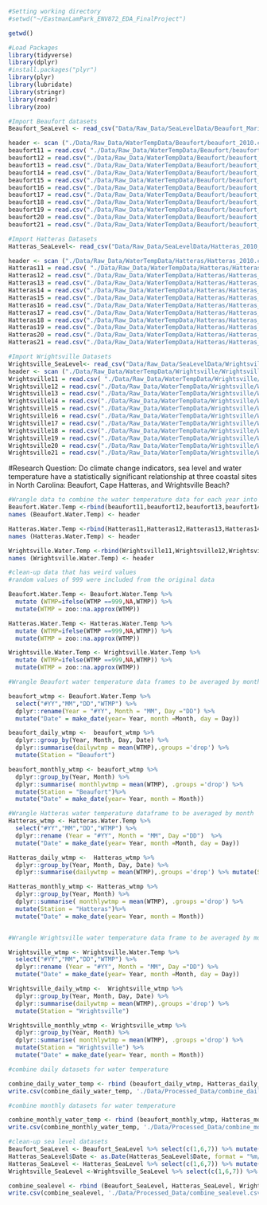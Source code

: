 
```r
#Setting working directory
#setwd("~/EastmanLamPark_ENV872_EDA_FinalProject")

getwd()

#Load Packages
library(tidyverse)
library(dplyr)
#install.packages("plyr")
library(plyr)
library(lubridate)
library(stringr)
library(readr)
library(zoo)

#Import Beaufort datasets
Beaufort_SeaLevel <- read_csv("Data/Raw_Data/SeaLevelData/Beaufort_Marine_Lab_2010_2022_SeaLevelRise.csv")

header <- scan ("./Data/Raw_Data/WaterTempData/Beaufort/beaufort_2010.csv", nlines = 1,sep=",", what =character())
beaufort11 = read.csv( "./Data/Raw_Data/WaterTempData/Beaufort/beaufort_2011.csv",sep = ",", header = F, skip=2)
beaufort12 = read.csv("./Data/Raw_Data/WaterTempData/Beaufort/beaufort_2012.csv",sep = ",", header = F, skip=2)
beaufort13 = read.csv("./Data/Raw_Data/WaterTempData/Beaufort/beaufort_2013.csv",sep = ",", header = F, skip=2)
beaufort14 = read.csv("./Data/Raw_Data/WaterTempData/Beaufort/beaufort_2014.csv",sep = ",", header = F, skip=2) 
beaufort15 = read.csv("./Data/Raw_Data/WaterTempData/Beaufort/beaufort_2015.csv",sep = ",", header = F, skip=2)
beaufort16 = read.csv("./Data/Raw_Data/WaterTempData/Beaufort/beaufort_2016.csv",sep = ",", header = F, skip=2)
beaufort17 = read.csv("./Data/Raw_Data/WaterTempData/Beaufort/beaufort_2017.csv",sep = ",", header = F, skip=2)
beaufort18 = read.csv("./Data/Raw_Data/WaterTempData/Beaufort/beaufort_2018.csv",sep = ",", header = F, skip=2)
beaufort19 = read.csv("./Data/Raw_Data/WaterTempData/Beaufort/beaufort_2019.csv",sep = ",", header = F, skip=2)
beaufort20 = read.csv("./Data/Raw_Data/WaterTempData/Beaufort/beaufort_2020.csv",sep = ",", header = F, skip=2)
beaufort21 = read.csv("./Data/Raw_Data/WaterTempData/Beaufort/beaufort_2021.csv",sep = ",", header = F, skip=2)

#Import Hatteras Datasets
Hatteras_SeaLevel<- read_csv("Data/Raw_Data/SeaLevelData/Hatteras_2010_2022_SeaLevelRise.csv")

header <- scan ("./Data/Raw_Data/WaterTempData/Hatteras/Hatteras_2010.csv", nlines = 1,sep=",", what =character())
Hatteras11 = read.csv( "./Data/Raw_Data/WaterTempData/Hatteras/Hatteras_2011.csv",sep = ",", header = F, skip=2)
Hatteras12 = read.csv("./Data/Raw_Data/WaterTempData/Hatteras/Hatteras_2012.csv",sep = ",", header = F, skip=2)
Hatteras13 = read.csv("./Data/Raw_Data/WaterTempData/Hatteras/Hatteras_2013.csv",sep = ",", header = F, skip=2)
Hatteras14 = read.csv("./Data/Raw_Data/WaterTempData/Hatteras/Hatteras_2014.csv",sep = ",", header = F, skip=2) 
Hatteras15 = read.csv("./Data/Raw_Data/WaterTempData/Hatteras/Hatteras_2015.csv",sep = ",", header = F, skip=2)
Hatteras16 = read.csv("./Data/Raw_Data/WaterTempData/Hatteras/Hatteras_2016.csv",sep = ",", header = F, skip=2)
Hatteras17 = read.csv("./Data/Raw_Data/WaterTempData/Hatteras/Hatteras_2017.csv",sep = ",", header = F, skip=2)
Hatteras18 = read.csv("./Data/Raw_Data/WaterTempData/Hatteras/Hatteras_2018.csv",sep = ",", header = F, skip=2)
Hatteras19 = read.csv("./Data/Raw_Data/WaterTempData/Hatteras/Hatteras_2019.csv",sep = ",", header = F, skip=2)
Hatteras20 = read.csv("./Data/Raw_Data/WaterTempData/Hatteras/Hatteras_2020.csv",sep = ",", header = F, skip=2)
Hatteras21 = read.csv("./Data/Raw_Data/WaterTempData/Hatteras/Hatteras_2021.csv",sep = ",", header = F, skip=2)

#Import Wrightsville Datasets
Wrightsville_SeaLevel<- read_csv("Data/Raw_Data/SeaLevelData/WrightsvilleBeach_2010_2022_SeaLevelRise.csv")
header <- scan ("./Data/Raw_Data/WaterTempData/Wrightsville/Wrightsville_2010.csv", nlines = 1,sep=",", what =character())
Wrightsville11 = read.csv( "./Data/Raw_Data/WaterTempData/Wrightsville/Wrightsville_2011.csv",sep = ",", header = F, skip=2)
Wrightsville12 = read.csv("./Data/Raw_Data/WaterTempData/Wrightsville/Wrightsville_2012.csv",sep = ",", header = F, skip=2)
Wrightsville13 = read.csv("./Data/Raw_Data/WaterTempData/Wrightsville/Wrightsville_2013.csv",sep = ",", header = F, skip=2)
Wrightsville14 = read.csv("./Data/Raw_Data/WaterTempData/Wrightsville/Wrightsville_2014.csv",sep = ",", header = F, skip=2) 
Wrightsville15 = read.csv("./Data/Raw_Data/WaterTempData/Wrightsville/Wrightsville_2015.csv",sep = ",", header = F, skip=2)
Wrightsville16 = read.csv("./Data/Raw_Data/WaterTempData/Wrightsville/Wrightsville_2016.csv",sep = ",", header = F, skip=2)
Wrightsville17 = read.csv("./Data/Raw_Data/WaterTempData/Wrightsville/Wrightsville_2017.csv",sep = ",", header = F, skip=2)
Wrightsville18 = read.csv("./Data/Raw_Data/WaterTempData/Wrightsville/Wrightsville_2018.csv",sep = ",", header = F, skip=2)
Wrightsville19 = read.csv("./Data/Raw_Data/WaterTempData/Wrightsville/Wrightsville_2019.csv",sep = ",", header = F, skip=2)
Wrightsville20 = read.csv("./Data/Raw_Data/WaterTempData/Wrightsville/Wrightsville_2020.csv",sep = ",", header = F, skip=2)
Wrightsville21 = read.csv("./Data/Raw_Data/WaterTempData/Wrightsville/Wrightsville_2021.csv",sep = ",", header = F, skip=2)

```

#Research Question: Do climate change indicators, sea level and water temperature have a statistically significant relationship at three coastal sites in North Carolina: Beaufort, Cape Hatteras, and Wrightsville Beach?
```r
#Wrangle data to combine the water temperature data for each year into one csv for each site
Beaufort.Water.Temp <-rbind(beaufort11,beaufort12,beaufort13,beaufort14,beaufort15, beaufort16, beaufort17, beaufort18, beaufort19, beaufort20,beaufort21)
names (Beaufort.Water.Temp) <- header

Hatteras.Water.Temp <-rbind(Hatteras11,Hatteras12,Hatteras13,Hatteras14,Hatteras15, Hatteras16, Hatteras17, Hatteras18, Hatteras19, Hatteras20,Hatteras21)
names (Hatteras.Water.Temp) <- header

Wrightsville.Water.Temp <-rbind(Wrightsville11,Wrightsville12,Wrightsville13,Wrightsville14,Wrightsville15, Wrightsville16, Wrightsville17, Wrightsville18, Wrightsville19, Wrightsville20,Wrightsville21)
names (Wrightsville.Water.Temp) <- header

#clean-up data that has weird values 
#random values of 999 were included from the original data 

Beaufort.Water.Temp <- Beaufort.Water.Temp %>% 
  mutate (WTMP=ifelse(WTMP ==999,NA,WTMP)) %>% 
  mutate(WTMP = zoo::na.approx(WTMP))

Hatteras.Water.Temp <- Hatteras.Water.Temp %>% 
  mutate (WTMP=ifelse(WTMP ==999,NA,WTMP)) %>% 
  mutate(WTMP = zoo::na.approx(WTMP))

Wrightsville.Water.Temp <- Wrightsville.Water.Temp %>% 
  mutate (WTMP=ifelse(WTMP ==999,NA,WTMP)) %>% 
  mutate(WTMP = zoo::na.approx(WTMP))

```

```r
#Wrangle Beaufort water temperature data frames to be averaged by month

beaufort_wtmp <- Beaufort.Water.Temp %>% 
  select("#YY","MM","DD","WTMP") %>% 
  dplyr::rename(Year = "#YY", Month = "MM", Day ="DD") %>% 
  mutate("Date" = make_date(year= Year, month =Month, day = Day))

beaufort_daily_wtmp <-  beaufort_wtmp %>% 
  dplyr::group_by(Year, Month, Day, Date) %>% 
  dplyr::summarise(dailywtmp = mean(WTMP),.groups ='drop') %>% 
  mutate(Station = "Beaufort")

beaufort_monthly_wtmp <- beaufort_wtmp %>% 
  dplyr::group_by(Year, Month) %>% 
  dplyr::summarise( monthlywtmp = mean(WTMP), .groups ='drop') %>% 
  mutate(Station = "Beaufort")%>% 
  mutate("Date" = make_date(year= Year, month = Month))

#Wrangle Hatteras water temperature dataframe to be averaged by month
Hatteras_wtmp <- Hatteras.Water.Temp %>% 
  select("#YY","MM","DD","WTMP") %>% 
  dplyr::rename (Year = "#YY", Month = "MM", Day ="DD")  %>% 
  mutate("Date" = make_date(year= Year, month =Month, day = Day))

Hatteras_daily_wtmp <-  Hatteras_wtmp %>% 
  dplyr::group_by(Year, Month, Day, Date) %>% 
  dplyr::summarise(dailywtmp = mean(WTMP),.groups ='drop') %>% mutate(Station = "Hatteras")

Hatteras_monthly_wtmp <- Hatteras_wtmp %>% 
  dplyr::group_by(Year, Month) %>% 
  dplyr::summarise( monthlywtmp = mean(WTMP), .groups ='drop') %>% 
  mutate(Station = "Hatteras")%>% 
  mutate("Date" = make_date(year= Year, month = Month))


#Wrangle Wrightsville water temperature data frame to be averaged by month

Wrightsville_wtmp <- Wrightsville.Water.Temp %>% 
  select("#YY","MM","DD","WTMP") %>% 
  dplyr::rename (Year = "#YY", Month = "MM", Day ="DD") %>% 
  mutate("Date" = make_date(year= Year, month =Month, day = Day))

Wrightsville_daily_wtmp <-  Wrightsville_wtmp %>% 
  dplyr::group_by(Year, Month, Day, Date) %>% 
  dplyr::summarise(dailywtmp = mean(WTMP),.groups ='drop') %>% 
  mutate(Station = "Wrightsville")

Wrightsville_monthly_wtmp <- Wrightsville_wtmp %>% 
  dplyr::group_by(Year, Month) %>% 
  dplyr::summarise( monthlywtmp = mean(WTMP), .groups ='drop') %>% 
  mutate(Station = "Wrightsville") %>% 
  mutate("Date" = make_date(year= Year, month = Month))

```

```r

#combine daily datasets for water temperature 

combine_daily_water_temp <- rbind (beaufort_daily_wtmp, Hatteras_daily_wtmp, Wrightsville_daily_wtmp)
write.csv(combine_daily_water_temp, './Data/Processed_Data/combine_daily_water_temp.csv')

#combine monthly datasets for water temperature 

combine_monthly_water_temp <- rbind (beaufort_monthly_wtmp, Hatteras_monthly_wtmp, Wrightsville_monthly_wtmp)
write.csv(combine_monthly_water_temp, './Data/Processed_Data/combine_monthly_water_temp.csv')

```

```r
#clean-up sea level datasets
Beaufort_SeaLevel <- Beaufort_SeaLevel %>% select(c(1,6,7)) %>% mutate(Station= "Beaufort")
Hatteras_SeaLevel$Date <- as.Date(Hatteras_SeaLevel$Date, format = "%m/%d/%y")
Hatteras_SeaLevel <- Hatteras_SeaLevel %>% select(c(1,6,7)) %>% mutate(Station= "Hatteras")
Wrightsville_SeaLevel <-Wrightsville_SeaLevel %>% select(c(1,6,7)) %>% mutate(Station= "Wrightsville")

combine_sealevel <- rbind (Beaufort_SeaLevel, Hatteras_SeaLevel, Wrightsville_SeaLevel)
write.csv(combine_sealevel, './Data/Processed_Data/combine_sealevel.csv')


```
